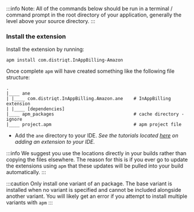 


:::info 
Note: All of the commands below should be run in a terminal / command prompt in the root directory of your application, generally the level above your source directory.
:::


<SetupAPM />


### Install the extension 

Install the extension by running: 

```
apm install com.distriqt.InAppBilling-Amazon
```

Once complete `apm` will have created something like the following file structure: 

```
.
|____ ane
| |____ com.distriqt.InAppBilling.Amazon.ane	# InAppBilling extension
| |____ [dependencies]
|____ apm_packages								# cache directory - ignore
|____ project.apm								# apm project file
```

- Add the `ane` directory to your IDE. *See the tutorials located [here](/docs/tutorials/getting-started) on adding an extension to your IDE.*

:::info
We suggest you use the locations directly in your builds rather than copying the files elsewhere. The reason for this is if you ever go to update the extensions using `apm` that these updates will be pulled into your build automatically.
:::


:::caution
Only install one variant of an package. The base variant is installed when no variant is specified and cannot be included alongside another variant. You will likely get an error if you attempt to install multiple variants with `apm`
:::
